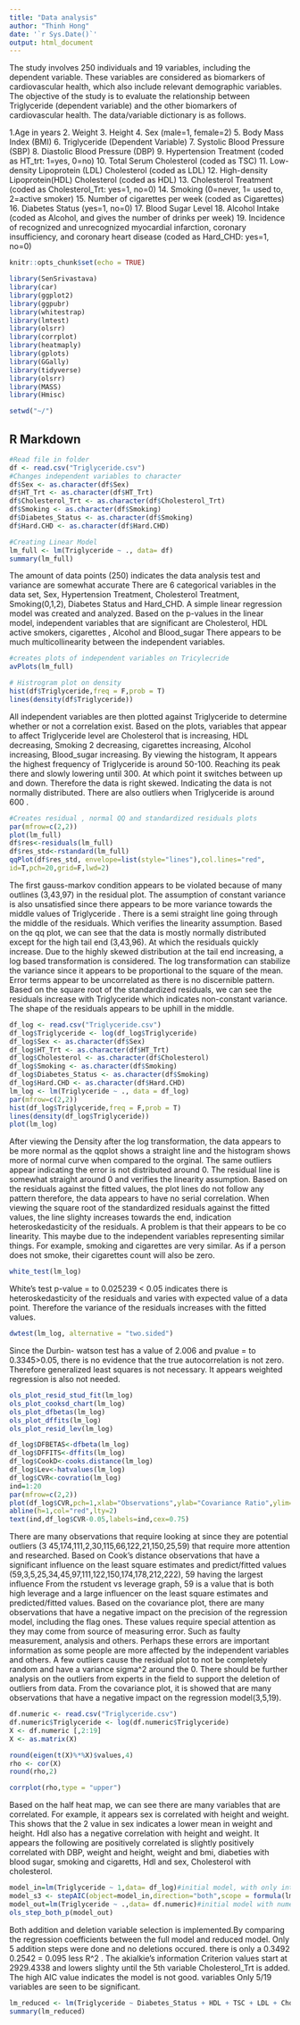 ---
title: "Data analysis"
author: "Thinh Hong"
date: '`r Sys.Date()`'
output: html_document
---
The study involves 250 individuals and 19 variables, including the dependent variable. These variables are considered as biomarkers of cardiovascular health, which also include relevant demographic variables.
The objective of the study is to evaluate the relationship between Triglyceride (dependent variable) and the other biomarkers of cardiovascular health. The data/variable dictionary is as follows. 

1.Age in years
2. Weight
3. Height
4. Sex (male=1, female=2)
5. Body Mass Index (BMI)
6. Triglyceride (Dependent Variable)
7. Systolic Blood Pressure (SBP)
8. Diastolic Blood Pressure (DBP)
9. Hypertension Treatment (coded as HT_trt: 1=yes, 0=no)
10. Total Serum Cholesterol (coded as TSC)
11. Low-density Lipoprotein (LDL) Cholesterol (coded as LDL)
12. High-density Lipoprotein(HDL) Cholesterol (coded as HDL)
13. Cholesterol Treatment (coded as Cholesterol_Trt: yes=1, no=0)
14. Smoking (0=never, 1= used to, 2=active smoker)
15. Number of cigarettes per week (coded as Cigarettes)
16. Diabetes Status (yes=1, no=0)
17. Blood Sugar Level
18. Alcohol Intake (coded as Alcohol, and gives the number of drinks
per week)
19. Incidence of recognized and unrecognized myocardial infarction,
coronary insufficiency, and coronary heart disease (coded as Hard_CHD:
yes=1, no=0)

```{r setup, include=FALSE}
knitr::opts_chunk$set(echo = TRUE)
```

```{r message = FALSE, warning = FALSE}
library(SenSrivastava)
library(car)
library(ggplot2)
library(ggpubr)
library(whitestrap)
library(lmtest)
library(olsrr)
library(corrplot)
library(heatmaply)
library(gplots)
library(GGally)
library(tidyverse)
library(olsrr)
library(MASS)
library(Hmisc)

setwd("~/")
```


## R Markdown

```{r }
#Read file in folder
df <- read.csv("Triglyceride.csv")
#Changes independent variables to character 
df$Sex <- as.character(df$Sex)
df$HT_Trt <- as.character(df$HT_Trt)
df$Cholesterol_Trt <- as.character(df$Cholesterol_Trt)
df$Smoking <- as.character(df$Smoking)
df$Diabetes_Status <- as.character(df$Smoking)
df$Hard.CHD <- as.character(df$Hard.CHD)

#Creating Linear Model
lm_full <- lm(Triglyceride ~ ., data= df)
summary(lm_full)
```

The amount of data points (250) indicates the data analysis test and variance are somewhat accurate
There are 6 categorical variables in the data set, Sex, Hypertension Treatment, Cholesterol Treatment, Smoking(0,1,2), Diabetes Status and Hard_CHD. A simple linear regression model was created and analyzed. Based on the p-values in the linear model, independent variables that are significant are Cholesterol, HDL
active smokers, cigarettes , Alcohol and Blood_sugar There appears to be much multicollinearity between the independent variables.

```{r warning = FALSE}

#creates plots of independent variables on Tricylecride 
avPlots(lm_full)

# Histrogram plot on density
hist(df$Triglyceride,freq = F,prob = T)
lines(density(df$Triglyceride))
```

All independent variables are then plotted against Triglyceride to determine whether or not a correlation exist. Based on the plots, variables that appear to affect Triglyceride level are Cholesterol that is increasing, HDL
decreasing, Smoking 2 decreasing, cigarettes increasing, Alcohol increasing, Blood_sugar
increasing. By viewing the histogram, It appears the highest frequency of Triglyceride is around 50-100.
Reaching its peak there and slowly lowering until 300. At which point it switches between up
and down. Therefore the data is right skewed. Indicating the data is not normally distributed.
There are also outliers when Triglyceride is around 600 .

```{r warning = FALSE}
#Creates residual , normal QQ and standardized residuals plots
par(mfrow=c(2,2))
plot(lm_full)
df$res<-residuals(lm_full)
df$res_std<-rstandard(lm_full)
qqPlot(df$res_std, envelope=list(style="lines"),col.lines="red",
id=T,pch=20,grid=F,lwd=2)
```
The first gauss-markov condition appears to be violated because of many outlines (3,43,97) in the residual plot. The assumption of constant variance is also unsatisfied since there appears to be more variance towards the middle values of Triglyceride . There is a semi straight line going through the middle of the residuals. Which verifies the linearity assumption. Based on the qq plot, we can see that the data is mostly normally distributed except for the high tail end (3,43,96). At which the residuals quickly increase. Due to the highly skewed distribution at the tail end increasing, a log based transformation is considered. The log transformation can stabilize the variance since it appears to be proportional to the square of the mean. Error terms appear to be uncorrelated as there is no discernible pattern. Based on the square root of the standardized residuals, we can see the residuals increase with Triglyceride which indicates non-constant variance. The shape of the residuals appears to be uphill in the middle. 

```{r warning = FALSE}
df_log <- read.csv("Triglyceride.csv")
df_log$Triglyceride <- log(df_log$Triglyceride)
df_log$Sex <- as.character(df$Sex)
df_log$HT_Trt <- as.character(df$HT_Trt)
df_log$Cholesterol <- as.character(df$Cholesterol)
df_log$Smoking <- as.character(df$Smoking)
df_log$Diabetes_Status <- as.character(df$Smoking)
df_log$Hard.CHD <- as.character(df$Hard.CHD)
lm_log <- lm(Triglyceride ~ ., data = df_log)
par(mfrow=c(2,2))
hist(df_log$Triglyceride,freq = F,prob = T)
lines(density(df_log$Triglyceride))
plot(lm_log)
```


After viewing the Density after the log transformation, the data appears to be more normal as the qqplot shows a straight line and the histogram shows more of normal curve when compared to the orginal. The same outliers appear indicating the error is not distributed around 0.  The residual line is somewhat straight around 0 and verifies the linearity assumption. Based on the residuals against the fitted values, the plot lines do not follow any pattern therefore, the data appears to have no serial correlation. When viewing the square root of the standardized residuals  against the fitted values, the line slighty increases towards the end, indication heteroskedasticity of the residuals. A problem is that their appears to be co linearity. This  maybe due to the independent variables representing similar things. For example, smoking and cigarettes are very similar. As if a person does not smoke, their cigarettes count will also be zero. 



```{r}
white_test(lm_log)
```

White's test p-value = to 0.025239 < 0.05 indicates there is heteroskedasticity of the residuals and varies with expected value of a data point.
Therefore the variance of the residuals increases with the fitted values.

```{r}
dwtest(lm_log, alternative = "two.sided")
```

Since the Durbin- watson test has a value of 2.006 and pvalue = to 0.3345>0.05, there is no evidence that the true autocorrelation is not zero. Therefore generalized least squares is not necessary. It appears weighted regression is also not needed.

```{r}
ols_plot_resid_stud_fit(lm_log)
ols_plot_cooksd_chart(lm_log)
ols_plot_dfbetas(lm_log)
ols_plot_dffits(lm_log)
ols_plot_resid_lev(lm_log)

df_log$DFBETAS<-dfbeta(lm_log)
df_log$DFFITS<-dffits(lm_log)
df_log$CookD<-cooks.distance(lm_log)
df_log$Lev<-hatvalues(lm_log)
df_log$CVR<-covratio(lm_log)
ind=1:20
par(mfrow=c(2,2))
plot(df_log$CVR,pch=1,xlab="Observations",ylab="Covariance Ratio",ylim=c(0.4,2.2))
abline(h=1,col="red",lty=2)
text(ind,df_log$CVR-0.05,labels=ind,cex=0.75)
```

There are many observations that require looking at since they are potential outliers (3 45,174,111,2,30,115,66,122,21,150,25,59) that require more attention and researched. Based on Cook's distance  observations that have a significant influence on the least square estimates and predict/fitted values (59,3,5,25,34,45,97,111,122,150,174,178,212,222), 59 having the largest influence From the rstudent vs leverage graph, 59 is a value that is both high leverage and a large influencer on the least square estimates and predicted/fitted values.
Based on the covariance plot, there are many observations that have a negative impact on the precision of the regression model, including the flag ones. These values require special attention as they may come from source of measuring error. Such as faulty measurement, analysis and others. Perhaps these errors are important information as some people are more affected by the independent variables and others. A few outliers cause the residual plot to not be completely random and have a variance sigma^2 around the 0. There should be further analysis on the outliers from experts in the field to support the deletion of outliers from data. From the covariance plot, it is showed that are many observations that have a negative impact on the regression model(3,5,19).

```{r}
df.numeric <- read.csv("Triglyceride.csv")
df.numeric$Triglyceride <- log(df.numeric$Triglyceride)
X <- df.numeric [,2:19]
X <- as.matrix(X)

round(eigen(t(X)%*%X)$values,4)
rho <- cor(X)
round(rho,2)

corrplot(rho,type = "upper")


```

Based on the half heat map, we can see there are many variables that are correlated. For example, it appears
sex is correlated with height and weight. This shows that the 2 value in sex indicates a lower mean in weight and height. Hdl also has a negative correlation with height and weight. It appears the following are positively correlated is slightly positively  correlated with DBP, weight and height, weight and bmi, diabeties with blood sugar, smoking and cigaretts, Hdl and sex, Cholesterol with cholesterol.

```{r}
model_in=lm(Triglyceride ~ 1,data= df_log)#initial model, with only intercept
model_s3 <- stepAIC(object=model_in,direction="both",scope = formula(lm_log))
model_out=lm(Triglyceride ~ .,data= df.numeric)#initial model with numerical values
ols_step_both_p(model_out)
```

Both addition and deletion variable selection is implemented.By comparing the regression coefficients between the full model and reduced model. Only 5 addition steps were done and no deletions occured.
there is only a 0.3492 0.2542 = 0.095 less R^2 . The akialkie's information Criterion values start at 2929.4338 and lowers slighty until the 5th variable Cholesterol_Trt is added. The high AIC value indicates the model is not good. variables Only 5/19 variables are seen to be significant. 

```{r}
lm_reduced <- lm(Triglyceride ~ Diabetes_Status + HDL + TSC + LDL + Cholesterol_Trt, data = df_log)
summary(lm_reduced)

```


